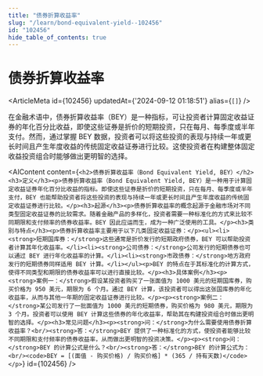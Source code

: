 ```yaml
---
title: "债券折算收益率"
slug: "/learn/bond-equivalent-yield--102456"
id: "102456"
hide_table_of_contents: true
---
```



# 债券折算收益率

<ArticleMeta id={102456} updatedAt={'2024-09-12 01:18:51'} alias={`[]`} />
<div className='border-solid border-b border-t-0 my-4 border-[var(--ifm-color-gray-300)]' />

在金融术语中，债券折算收益率（BEY）是一种指标，可让投资者计算固定收益证券的年化百分比收益，即使这些证券是折价的短期投资，只在每月、每季度或半年支付。然而，通过掌握 BEY 数据，投资者可以将这些投资的表现与持续一年或更长时间且产生年度收益的传统固定收益证券进行比较。这使投资者在构建整体固定收益投资组合时能够做出更明智的选择。

<AIContent content={`<h2>债券折算收益率（Bond Equivalent Yield, BEY）</h2><h3>定义</h3><p>债券折算收益率（Bond Equivalent Yield, BEY）是一种用于计算固定收益证券年化百分比收益的指标。即使这些证券是折价的短期投资，只在每月、每季度或半年支付，BEY 也能帮助投资者将这些投资的表现与持续一年或更长时间且产生年度收益的传统固定收益证券进行比较。</p><h3>起源</h3><p>债券折算收益率的概念起源于金融市场对不同类型固定收益证券的比较需求。随着金融产品的多样化，投资者需要一种标准化的方式来比较不同期限和支付频率的债券收益率。BEY 因此应运而生，成为一种广泛使用的工具。</p><h3>类别与特点</h3><p>债券折算收益率主要用于以下几类固定收益证券：</p><ul><li><strong>短期国库券：</strong>这些通常是折价发行的短期政府债券，BEY 可以帮助投资者计算其年化收益率。</li><li><strong>公司债券：</strong>公司发行的短期债券也可以通过 BEY 进行年化收益率的计算。</li><li><strong>市政债券：</strong>地方政府发行的短期债券同样适用 BEY 计算。</li></ul><p>BEY 的特点在于其标准化的计算方式，使得不同类型和期限的债券收益率可以进行直接比较。</p><h3>具体案例</h3><p><strong>案例一：</strong>假设某投资者购买了一张面值为 1000 美元的短期国库券，购买价格为 950 美元，期限为 6 个月。通过 BEY 计算，该投资者可以得出这张国库券的年化收益率，从而与其他一年期的固定收益证券进行比较。</p><p><strong>案例二：</strong>某公司发行了一批面值为 1000 美元的短期债券，购买价格为 980 美元，期限为 3 个月。投资者可以使用 BEY 计算这些债券的年化收益率，帮助其在构建投资组合时做出更明智的选择。</p><h3>常见问题</h3><p><strong>问：</strong>为什么需要使用债券折算收益率？<br/><strong>答：</strong>BEY 提供了一种标准化的方式，使投资者能够比较不同期限和支付频率的债券收益率，从而做出更明智的投资决策。</p><p><strong>问：</strong>BEY 的计算公式是什么？<br/><strong>答：</strong>BEY 的计算公式为：<br/><code>BEY = [(面值 - 购买价格) / 购买价格] * (365 / 持有天数)</code></p>`} id={102456} />
